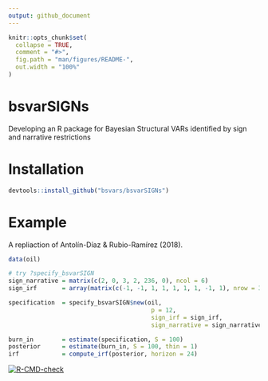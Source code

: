 ```yaml
---
output: github_document
---
```


<!-- README.md is generated from README.Rmd. Please edit that file -->

```r
knitr::opts_chunk$set(
  collapse = TRUE,
  comment = "#>",
  fig.path = "man/figures/README-",
  out.width = "100%"
)
```

# bsvarSIGNs

Developing an R package for Bayesian Structural VARs identified by sign and narrative restrictions 

# Installation

```r
devtools::install_github("bsvars/bsvarSIGNs")
```

# Example

A repliaction of Antolín-Díaz & Rubio-Ramírez (2018).

```r
data(oil)

# try ?specify_bsvarSIGN
sign_narrative = matrix(c(2, 0, 3, 2, 236, 0), ncol = 6)
sign_irf       = array(matrix(c(-1, -1, 1, 1, 1, 1, 1, -1, 1), nrow = 3), dim = c(3, 3, 1))

specification  = specify_bsvarSIGN$new(oil,
                                        p = 12,
                                        sign_irf = sign_irf,
                                        sign_narrative = sign_narrative)

burn_in        = estimate(specification, S = 100)
posterior      = estimate(burn_in, S = 100, thin = 1)
irf            = compute_irf(posterior, horizon = 24)
```

<!-- badges: start -->
[![R-CMD-check](https://github.com/bsvars/bsvarSIGNs/actions/workflows/R-CMD-check.yaml/badge.svg)](https://github.com/bsvars/bsvarSIGNs/actions/workflows/R-CMD-check.yaml)
<!-- badges: end -->